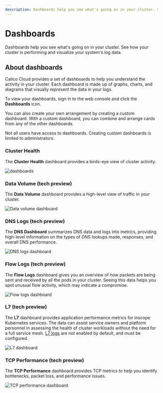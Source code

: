 ```yaml
---
description: Dashboards help you see what's going on in your cluster. See how your cluster is performing and visualize your system's log data.
---
```



# Dashboards

Dashboards help you see what's going on in your cluster.
See how your cluster is performing and visualize your system's log data.
## About dashboards

Calico Cloud provides a set of dashboards to help you understand the activity in your cluster.
Each dashboard is made up of graphs, charts, and diagrams that visually represent the data in your logs.

To view your dashboards, sign in to the web console and click the <IconDashboard width="20" /> **Dashboards** icon.

You can also create your own arrangement by creating a custom dashboard.
With a custom dashboard, you can combine and arrange cards from any of the other dashboards.

Not all users have access to dashboards.
Creating custom dashboards is limited to administrators.

### Cluster Health

The **Cluster Health** dashboard provides a birds-eye view of cluster activity.

![dashboards](/img/calico-enterprise/dashboards.png)

### Data Volume (tech preview)

The **Data Volume** dashboard provides a high-level view of traffic in your cluster.

![Data volume dashboard](/img/calico-cloud/dashboard-data-volume.png)


### DNS Logs (tech preview)

The **DNS Dashboard** summarizes DNS data and logs into metrics, providing high-level information on the types of DNS lookups made, responses, and overall DNS performance.

![DNS logs dashboard](/img/calico-cloud/dashboard-dns-logs.png)

### Flow Logs (tech preview)

The **Flow Logs** dashboard gives you an overview of how packets are being sent and received by all the pods in your cluster.
Seeing this data helps you spot unusual flow activity, which may indicate a compromise.

![Flow logs dashboard](/img/calico-cloud/dashboard-flow-logs.png)

### L7 (tech preview)

The **L7**  dashboard provides application performance metrics for inscope Kubernetes services.
The data can assist service owners and platform personnel in assessing the health of cluster workloads without the need for a full service mesh.
[L7 logs](elastic/l7/configure.mdx) are not enabled by default, and must be configured.

![L7 dashboard](/img/calico-cloud/dashboard-l7.png)

### TCP Performance (tech preview)

The **TCP Performance** dashboard provides TCP metrics to help you identify bottlenecks, packet loss, and performance issues.

![TCP performance dashboard](/img/calico-cloud/dashboard-tcp-performance.png)
